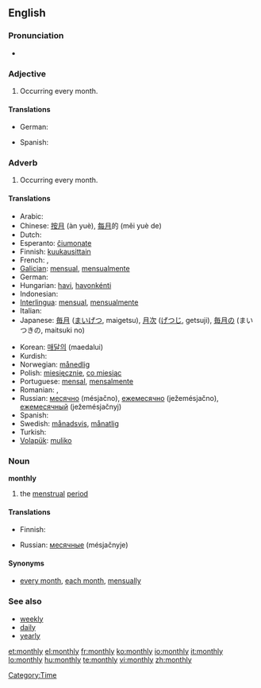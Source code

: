==English==

===Pronunciation===
* {{audio|en-us-monthly.ogg|Audio (US)}}

===Adjective===
{{es-adj|pl=monthly}}

# Occurring every month.

====Translations====
{{trans-top|Occurring every month}}
* German: {{t+|de|monatlich}}
{{trans-mid}}
* Spanish: {{t-|es|mensual}}
{{trans-bottom}}

===Adverb===
{{en-adv|-}}

# Occurring every month.

====Translations====
{{trans-top|Occurring every month}}
* Arabic: {{Arab|[[شهريا|شهريًا]]}} {{IPAchar|(šahrīyan)}}
* Chinese: [[按月]] (àn yuè), [[每月]]的 (měi yuè de)
* Dutch: {{t+|nl|maandelijks}}
* Esperanto: [[ĉiumonate]]
* Finnish: [[kuukausittain]]
* French: {{t+|fr|mensuel}}, {{t+|fr|mensuellement}}
* [[Galician]]: [[mensual]], [[mensualmente]]
* German: {{t+|de|monatlich}}
* Hungarian: [[havi]], [[havonkénti]]
* Indonesian: {{t+|id|bulan|alt=bulanan|xs=Indonesian}}
* [[Interlingua]]: [[mensual]], [[mensualmente]]
* Italian: {{t+|it|mensilmente}}
* Japanese: [[毎月]] ([[まいげつ]], maigetsu), [[月次]] ([[げつじ]], getsuji), [[毎月]]の (まいつきの, maitsuki no)
{{trans-mid}}
* Korean: [[매달의]] (maedalui)
* Kurdish: {{KUchar|[[مانگانه‌]]}}
* Norwegian: [[månedlig]]
* Polish: [[miesięcznie]], [[co miesiąc]]
* Portuguese: [[mensal]], [[mensalmente]]
* Romanian: {{t-|ro|lunar}}, {{t-|ro|mensual}}
* Russian: [[месячно]] (mésjačno), [[ежемесячно]] (ježemésjačno), [[ежемесячный]] (ježemésjačnyj)
* Spanish: {{t|es|mensualmente}}
* Swedish: [[månadsvis]], [[månatlig]]
* Turkish: {{t+|tr|aylık}}
* [[Volapük]]: [[muliko]]
{{trans-bottom}}

===Noun===
'''monthly'''

# {{euphemism}} the [[menstrual]] [[period]]

====Translations====
{{trans-top|(euphemism) the menstrual period}}
* Finnish: {{t-|fi|kuukautiset|p}}
{{trans-mid}}
* Russian: [[месячные]] (mésjačnyje) {{p}}
{{trans-bottom}}

====Synonyms====
* [[every month]], [[each month]], [[mensually]]

===See also===
* [[weekly]]
* [[daily]]
* [[yearly]]

[[Category:Time]]

[[et:monthly]]
[[el:monthly]]
[[fr:monthly]]
[[ko:monthly]]
[[io:monthly]]
[[it:monthly]]
[[lo:monthly]]
[[hu:monthly]]
[[te:monthly]]
[[vi:monthly]]
[[zh:monthly]]